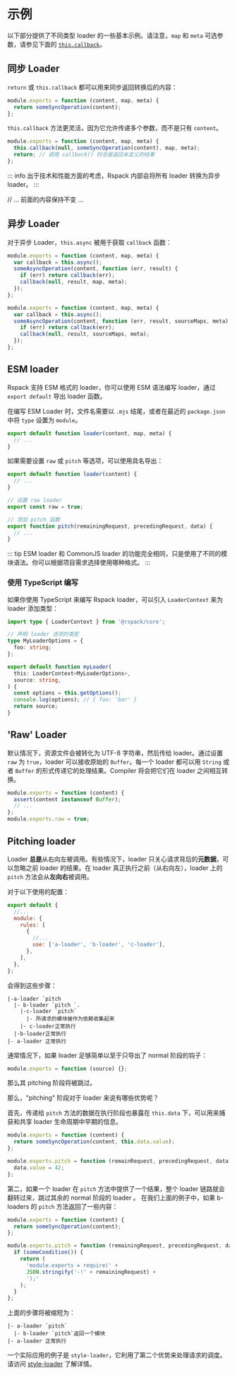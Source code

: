 
<WebpackLicense from="https://webpack.docschina.org/api/loaders/#examples" />

# 示例

以下部分提供了不同类型 loader 的一些基本示例。请注意，`map` 和 `meta` 可选参数，请参见下面的 [`this.callback`](#thiscallbackerr-error--null-content-string--buffer-sourcemap-sourcemap-meta-any)。

## 同步 Loader

`return` 或 `this.callback` 都可以用来同步返回转换后的内容：

```js title="sync-loader.js"
module.exports = function (content, map, meta) {
  return someSyncOperation(content);
};
```

`this.callback` 方法更灵活，因为它允许传递多个参数，而不是只有 `content`。

```js title="sync-loader-with-multiple-results.js"
module.exports = function (content, map, meta) {
  this.callback(null, someSyncOperation(content), map, meta);
  return; // 调用 callback() 时总是返回未定义的结果
};
```

::: info
出于技术和性能方面的考虑，Rspack 内部会将所有 loader 转换为异步 loader。
:::

// ... 前面的内容保持不变 ...

## 异步 Loader

对于异步 Loader，`this.async` 被用于获取 `callback` 函数：

```js title="async-loader.js"
module.exports = function (content, map, meta) {
  var callback = this.async();
  someAsyncOperation(content, function (err, result) {
    if (err) return callback(err);
    callback(null, result, map, meta);
  });
};
```

```js title="async-loader-with-multiple-results.js"
module.exports = function (content, map, meta) {
  var callback = this.async();
  someAsyncOperation(content, function (err, result, sourceMaps, meta) {
    if (err) return callback(err);
    callback(null, result, sourceMaps, meta);
  });
};
```

## ESM loader

Rspack 支持 ESM 格式的 loader，你可以使用 ESM 语法编写 loader，通过 `export default` 导出 loader 函数。

在编写 ESM Loader 时，文件名需要以 `.mjs` 结尾，或者在最近的 `package.json` 中将 `type` 设置为 `module`。

```js title="my-loader.mjs"
export default function loader(content, map, meta) {
  // ...
}
```

如果需要设置 `raw` 或 `pitch` 等选项，可以使用具名导出：

```js title="my-loader.mjs"
export default function loader(content) {
  // ...
}

// 设置 raw loader
export const raw = true;

// 添加 pitch 函数
export function pitch(remainingRequest, precedingRequest, data) {
  // ...
}
```

::: tip
ESM loader 和 CommonJS loader 的功能完全相同，只是使用了不同的模块语法。你可以根据项目需求选择使用哪种格式。
:::

### 使用 TypeScript 编写

如果你使用 TypeScript 来编写 Rspack loader，可以引入 `LoaderContext` 来为 loader 添加类型：

```ts title="my-loader.ts"
import type { LoaderContext } from '@rspack/core';

// 声明 loader 选项的类型
type MyLoaderOptions = {
  foo: string;
};

export default function myLoader(
  this: LoaderContext<MyLoaderOptions>,
  source: string,
) {
  const options = this.getOptions();
  console.log(options); // { foo: 'bar' }
  return source;
}
```

## 'Raw' Loader

默认情况下，资源文件会被转化为 UTF-8 字符串，然后传给 loader。通过设置 `raw` 为 `true`，loader 可以接收原始的 `Buffer`。每一个 loader 都可以用 `String` 或者 `Buffer` 的形式传递它的处理结果。Compiler 将会把它们在 loader 之间相互转换。

```js
module.exports = function (content) {
  assert(content instanceof Buffer);
  // ...
};
module.exports.raw = true;
```

## Pitching loader

Loader **总是**从右向左被调用。有些情况下，loader 只关心请求背后的**元数据**，可以忽略之前 loader 的结果。在 loader 真正执行之前（从右向左），loader 上的 `pitch` 方法会从**左向右**被调用。

对于以下使用的配置：

```js title="rspack.config.mjs"
export default {
  //...
  module: {
    rules: [
      {
        //...
        use: ['a-loader', 'b-loader', 'c-loader'],
      },
    ],
  },
};
```

会得到这些步骤：

```
|-a-loader `pitch
  |- b-loader `pitch `.
    |-c-loader `pitch`
      |- 所请求的模块被作为依赖收集起来
    |- c-loader正常执行
  |-b-loader正常执行
|- a-loader 正常执行
```

通常情况下，如果 loader 足够简单以至于只导出了 normal 阶段的钩子：

```js
module.exports = function (source) {};
```

那么其 pitching 阶段将被跳过。

那么，"pitching" 阶段对于 loader 来说有哪些优势呢？

首先，传递给 `pitch` 方法的数据在执行阶段也暴露在 `this.data` 下，可以用来捕获和共享 loader 生命周期中早期的信息。

```js
module.exports = function (content) {
  return someSyncOperation(content, this.data.value);
};

module.exports.pitch = function (remainRequest, precedingRequest, data) {
  data.value = 42;
};
```

第二，如果一个 loader 在 `pitch` 方法中提供了一个结果，整个 loader 链路就会翻转过来，跳过其余的 normal 阶段的 loader 。
在我们上面的例子中，如果 b-loaders 的 `pitch` 方法返回了一些内容：

```js
module.exports = function (content) {
  return someSyncOperation(content);
};

module.exports.pitch = function (remainingRequest, precedingRequest, data) {
  if (someCondition()) {
    return (
      'module.exports = require(' +
      JSON.stringify('-!' + remainingRequest) +
      ');'
    );
  }
};
```

上面的步骤将被缩短为：

```
|- a-loader `pitch`
  |- b-loader `pitch`返回一个模块
|- a-loader 正常执行
```

一个实际应用的例子是 `style-loader`，它利用了第二个优势来处理请求的调度。
请访问 [style-loader](https://github.com/webpack-contrib/style-loader/blob/eb06baeb3ac4e3107732a21170b0a7f358c5423f/src/index.js#L39) 了解详情。
